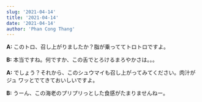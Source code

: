 ```yaml
---
slug: '2021-04-14'
title: '2021-04-14'
date: '2021-04-14'
author: 'Phan Cong Thang'
---
```


**A:** このトロ、召し上がりましたか？脂が乗っててトロトロですよ。

**B:** 本当ですね。何ですか、この舌でとろけるまろやかさは。。。

**A:** でしょう？それから、このシュウマイも召し上がってみてください。肉汁がジュ
ワッとでてきておいしいですよ。

**B:** うーん、この海老のプリプリっとした食感がたまりませんねー。

